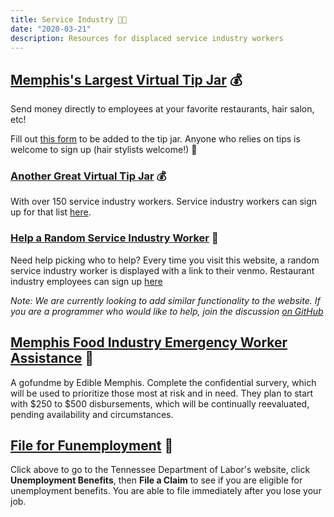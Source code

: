 ```yaml
---
title: Service Industry 👩‍🍳
date: "2020-03-21"
description: Resources for displaced service industry workers
---
```


## [Memphis's Largest Virtual Tip Jar](https://docs.google.com/spreadsheets/d/1ToAhSOm0SN7u0blufJVNU8i-Tf24zGz5LHg8ClfnCk8/edit?usp=sharing) 💰
Send money directly to employees at your favorite restaurants, hair salon, etc!

Fill out [this form](https://docs.google.com/forms/d/e/1FAIpQLSd50axYGcCPOn5NRE_gw52n36hgJDLw5vhDCDDOClAILkB_eg/viewform?usp=sf_link) to be added to the tip jar. Anyone who relies on tips is welcome to sign up (hair stylists welcome!) 💇

### [Another Great Virtual Tip Jar](https://docs.google.com/spreadsheets/d/16ENWFRoPDh8SUB2wJj9517pj3ba0u3jpekJOhFlFrMk/htmlview) 💰
With over 150 service industry workers. Service industry workers can sign up for that list [here](https://docs.google.com/forms/d/e/1FAIpQLSdCQkXIceDh5J359d6nfqaZXqUqY1-oEls_HUX3Rc13HoYQHg/viewform).

### [Help a Random Service Industry Worker](https://serviceindustry.tips/en/tn/memphis/) 🎲
Need help picking who to help? Every time you visit this website, a random service industry worker is displayed with a link to their venmo. Restaurant industry employees can sign up [here](https://docs.google.com/forms/d/e/1FAIpQLSdMUxwOvTsmaAnxvTRW1h-X5iBe9ftCCpHi9ap3VfK9fSrmqw/viewform)

*Note: We are currently looking to add similar functionality to the website. If you are a programmer who would like to help, join the discussion [on GitHub](https://github.com/tidymemphis/tidymemphis/issues)*

## [Memphis Food Industry Emergency Worker Assistance](https://www.gofundme.com/f/memphisfoodworkers) 💸

A gofundme by Edible Memphis. Complete the confidential survery, which will be used to prioritize those most at risk and in need. They plan to start with $250 to $500 disbursements, which will be continually reevaluated, pending availability and circumstances.

## [File for Funemployment](https://www.jobs4tn.gov/) 📄
Click above to go to the Tennessee Department of Labor's website, click <b>Unemployment Benefits</b>, then <b>File a Claim</b> to see if you are eligible for unemployment benefits. You are able to file immediately after you lose your job.
